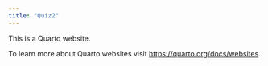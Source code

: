 ```yaml
---
title: "Quiz2"
---
```


This is a Quarto website.

To learn more about Quarto websites visit <https://quarto.org/docs/websites>.
